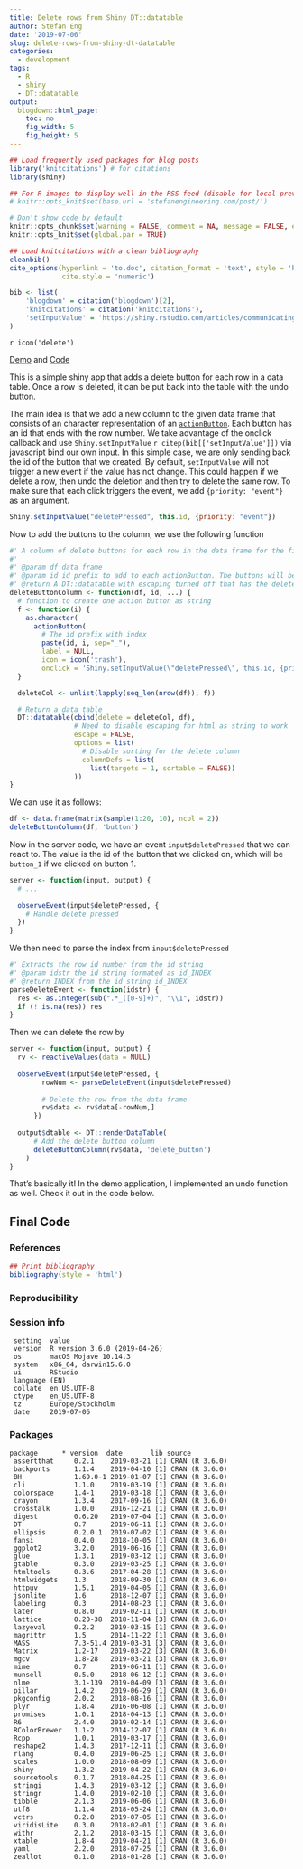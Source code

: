 ```yaml
---
title: Delete rows from Shiny DT::datatable
author: Stefan Eng
date: '2019-07-06'
slug: delete-rows-from-shiny-dt-datatable
categories:
  - development
tags:
  - R
  - shiny
  - DT::datatable
output:
  blogdown::html_page:
    toc: no
    fig_width: 5
    fig_height: 5
---
```



```r
## Load frequently used packages for blog posts
library('knitcitations') # for citations
library(shiny)

## For R images to display well in the RSS feed (disable for local preview)
# knitr::opts_knit$set(base.url = 'stefanengineering.com/post/')

# Don't show code by default
knitr::opts_chunk$set(warning = FALSE, comment = NA, message = FALSE, eval = F)
knitr::opts_knit$set(global.par = TRUE)

## Load knitcitations with a clean bibliography
cleanbib()
cite_options(hyperlink = 'to.doc', citation_format = 'text', style = 'html',
             cite.style = 'numeric')

bib <- list(
    'blogdown' = citation('blogdown')[2],
    'knitcitations' = citation('knitcitations'),
    'setInputValue' = 'https://shiny.rstudio.com/articles/communicating-with-js.html'
)
```

<!-- Strange bug where I need some font-awesome icon on the page or else they don't show up in the table -->
`r icon('delete')`

[Demo](https://stefaneng.shinyapps.io/DeleteRowsDT/) and [Code](https://github.com/stefaneng/Shiny-DeleteRowsDT)

This is a simple shiny app that adds a delete button for each row in a data table.
Once a row is deleted, it can be put back into the table with the undo button.

The main idea is that we add a new column to the given data frame that consists of an character representation of an [`actionButton`](https://shiny.rstudio.com/reference/shiny/latest/actionButton.html).
Each button has an id that ends with the row number.
We take advantage of the onclick callback and use `Shiny.setInputValue` `r citep(bib[['setInputValue']])` via javascript bind our own input.
In this simple case, we are only sending back the id of the button that we created.
By default, `setInputValue` will not trigger a new event if the value has not change.
This could happen if we delete a row, then undo the deletion and then try to delete the same row.
To make sure that each click triggers the event, we add `{priority: "event"}` as an argument.
```js
Shiny.setInputValue("deletePressed", this.id, {priority: "event"})
```

Now to add the buttons to the column, we use the following function

```r
#' A column of delete buttons for each row in the data frame for the first column
#'
#' @param df data frame
#' @param id id prefix to add to each actionButton. The buttons will be id'd as id_INDEX.
#' @return A DT::datatable with escaping turned off that has the delete buttons in the first column and \code{df} in the other
deleteButtonColumn <- function(df, id, ...) {
  # function to create one action button as string
  f <- function(i) {
    as.character(
      actionButton(
        # The id prefix with index
        paste(id, i, sep="_"),
        label = NULL,
        icon = icon('trash'),
        onclick = 'Shiny.setInputValue(\"deletePressed\", this.id, {priority: "event"})'))
  }

  deleteCol <- unlist(lapply(seq_len(nrow(df)), f))

  # Return a data table
  DT::datatable(cbind(delete = deleteCol, df),
                # Need to disable escaping for html as string to work
                escape = FALSE,
                options = list(
                  # Disable sorting for the delete column
                  columnDefs = list(
                    list(targets = 1, sortable = FALSE))
                ))
}
```

We can use it as follows:
```r
df <- data.frame(matrix(sample(1:20, 10), ncol = 2))
deleteButtonColumn(df, 'button')
```

Now in the server code, we have an event `input$deletePressed` that we can react to.
The value is the id of the button that we clicked on, which will be `button_1` if we clicked on button 1.
```r
server <- function(input, output) {
  # ...  
  
  observeEvent(input$deletePressed, {
    # Handle delete pressed
  })
}
```

We then need to parse the index from `input$deletePressed`
```r
#' Extracts the row id number from the id string
#' @param idstr the id string formated as id_INDEX
#' @return INDEX from the id string id_INDEX
parseDeleteEvent <- function(idstr) {
  res <- as.integer(sub(".*_([0-9]+)", "\\1", idstr))
  if (! is.na(res)) res
}
```

Then we can delete the row by
```r
server <- function(input, output) {
  rv <- reactiveValues(data = NULL)
      
  observeEvent(input$deletePressed, {
        rowNum <- parseDeleteEvent(input$deletePressed)
        
        # Delete the row from the data frame
        rv$data <- rv$data[-rowNum,]
      })
  
  output$dtable <- DT::renderDataTable(
      # Add the delete button column
      deleteButtonColumn(rv$data, 'delete_button')
    )
}  
```

That's basically it! In the demo application, I implemented an undo function as well.
Check it out in the code below.

## Final Code

<script src="https://gist-it.appspot.com/https://github.com/stefaneng/Shiny-DeleteRowsDT/blob/master/app.R"></script>

### References

```r
## Print bibliography
bibliography(style = 'html')
```

### Reproducibility

### Session info

```
 setting  value                       
 version  R version 3.6.0 (2019-04-26)
 os       macOS Mojave 10.14.3        
 system   x86_64, darwin15.6.0        
 ui       RStudio                     
 language (EN)                        
 collate  en_US.UTF-8                 
 ctype    en_US.UTF-8                 
 tz       Europe/Stockholm            
 date     2019-07-06     
```

### Packages
```
package      * version  date       lib source        
 assertthat     0.2.1    2019-03-21 [1] CRAN (R 3.6.0)
 backports      1.1.4    2019-04-10 [1] CRAN (R 3.6.0)
 BH             1.69.0-1 2019-01-07 [1] CRAN (R 3.6.0)
 cli            1.1.0    2019-03-19 [1] CRAN (R 3.6.0)
 colorspace     1.4-1    2019-03-18 [1] CRAN (R 3.6.0)
 crayon         1.3.4    2017-09-16 [1] CRAN (R 3.6.0)
 crosstalk      1.0.0    2016-12-21 [1] CRAN (R 3.6.0)
 digest         0.6.20   2019-07-04 [1] CRAN (R 3.6.0)
 DT             0.7      2019-06-11 [1] CRAN (R 3.6.0)
 ellipsis       0.2.0.1  2019-07-02 [1] CRAN (R 3.6.0)
 fansi          0.4.0    2018-10-05 [1] CRAN (R 3.6.0)
 ggplot2        3.2.0    2019-06-16 [1] CRAN (R 3.6.0)
 glue           1.3.1    2019-03-12 [1] CRAN (R 3.6.0)
 gtable         0.3.0    2019-03-25 [1] CRAN (R 3.6.0)
 htmltools      0.3.6    2017-04-28 [1] CRAN (R 3.6.0)
 htmlwidgets    1.3      2018-09-30 [1] CRAN (R 3.6.0)
 httpuv         1.5.1    2019-04-05 [1] CRAN (R 3.6.0)
 jsonlite       1.6      2018-12-07 [1] CRAN (R 3.6.0)
 labeling       0.3      2014-08-23 [1] CRAN (R 3.6.0)
 later          0.8.0    2019-02-11 [1] CRAN (R 3.6.0)
 lattice        0.20-38  2018-11-04 [3] CRAN (R 3.6.0)
 lazyeval       0.2.2    2019-03-15 [1] CRAN (R 3.6.0)
 magrittr       1.5      2014-11-22 [1] CRAN (R 3.6.0)
 MASS           7.3-51.4 2019-03-31 [3] CRAN (R 3.6.0)
 Matrix         1.2-17   2019-03-22 [3] CRAN (R 3.6.0)
 mgcv           1.8-28   2019-03-21 [3] CRAN (R 3.6.0)
 mime           0.7      2019-06-11 [1] CRAN (R 3.6.0)
 munsell        0.5.0    2018-06-12 [1] CRAN (R 3.6.0)
 nlme           3.1-139  2019-04-09 [3] CRAN (R 3.6.0)
 pillar         1.4.2    2019-06-29 [1] CRAN (R 3.6.0)
 pkgconfig      2.0.2    2018-08-16 [1] CRAN (R 3.6.0)
 plyr           1.8.4    2016-06-08 [1] CRAN (R 3.6.0)
 promises       1.0.1    2018-04-13 [1] CRAN (R 3.6.0)
 R6             2.4.0    2019-02-14 [1] CRAN (R 3.6.0)
 RColorBrewer   1.1-2    2014-12-07 [1] CRAN (R 3.6.0)
 Rcpp           1.0.1    2019-03-17 [1] CRAN (R 3.6.0)
 reshape2       1.4.3    2017-12-11 [1] CRAN (R 3.6.0)
 rlang          0.4.0    2019-06-25 [1] CRAN (R 3.6.0)
 scales         1.0.0    2018-08-09 [1] CRAN (R 3.6.0)
 shiny          1.3.2    2019-04-22 [1] CRAN (R 3.6.0)
 sourcetools    0.1.7    2018-04-25 [1] CRAN (R 3.6.0)
 stringi        1.4.3    2019-03-12 [1] CRAN (R 3.6.0)
 stringr        1.4.0    2019-02-10 [1] CRAN (R 3.6.0)
 tibble         2.1.3    2019-06-06 [1] CRAN (R 3.6.0)
 utf8           1.1.4    2018-05-24 [1] CRAN (R 3.6.0)
 vctrs          0.2.0    2019-07-05 [1] CRAN (R 3.6.0)
 viridisLite    0.3.0    2018-02-01 [1] CRAN (R 3.6.0)
 withr          2.1.2    2018-03-15 [1] CRAN (R 3.6.0)
 xtable         1.8-4    2019-04-21 [1] CRAN (R 3.6.0)
 yaml           2.2.0    2018-07-25 [1] CRAN (R 3.6.0)
 zeallot        0.1.0    2018-01-28 [1] CRAN (R 3.6.0)
```
